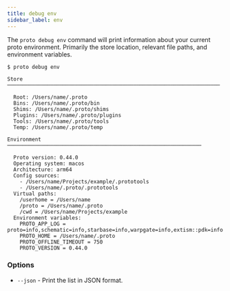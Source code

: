 ```yaml
---
title: debug env
sidebar_label: env
---
```



<VersionLabel version="0.26.0" header />

The `proto debug env` command will print information about your current proto environment. Primarily
the store location, relevant file paths, and environment variables.

```
$ proto debug env

Store ─────────────────────────────────────────────────────────────────────

  Root: /Users/name/.proto
  Bins: /Users/name/.proto/bin
  Shims: /Users/name/.proto/shims
  Plugins: /Users/name/.proto/plugins
  Tools: /Users/name/.proto/tools
  Temp: /Users/name/.proto/temp

Environment ───────────────────────────────────────────────────────────────

  Proto version: 0.44.0
  Operating system: macos
  Architecture: arm64
  Config sources:
    - /Users/name/Projects/example/.prototools
    - /Users/name/.proto/.prototools
  Virtual paths:
    /userhome = /Users/name
    /proto = /Users/name/.proto
    /cwd = /Users/name/Projects/example
  Environment variables:
    PROTO_APP_LOG = proto=info,schematic=info,starbase=info,warpgate=info,extism::pdk=info
    PROTO_HOME = /Users/name/.proto
    PROTO_OFFLINE_TIMEOUT = 750
    PROTO_VERSION = 0.44.0
```

### Options

- `--json` - Print the list in JSON format.
